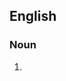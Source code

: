 {{also|teeny-boppers}}

==English==

===Noun===
{{head|en|noun form}}

# {{plural of|teenybopper|lang=en}}